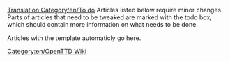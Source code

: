 [[Translation:Category/en/To do]]
Articles listed below require minor changes. Parts of articles that need to be tweaked are marked with the todo box, which should contain more information on what needs to be done.

Articles with the {{en/S|en/Todo}} template automaticly go here.

[[Category:en/OpenTTD Wiki]]
